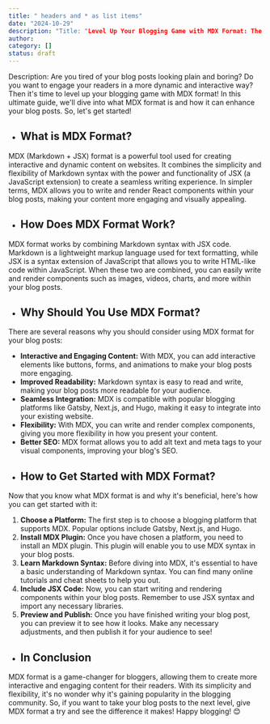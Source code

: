 ```yaml
---
title: " headers and * as list items"
date: "2024-10-29"
description: "Title: "Level Up Your Blogging Game with MDX Format: The Ultimate Guide!""
author: 
category: []
status: draft
---
```


Description: Are you tired of your blog posts looking plain and boring? Do you want to engage your readers in a more dynamic and interactive way? Then it's time to level up your blogging game with MDX format! In this ultimate guide, we'll dive into what MDX format is and how it can enhance your blog posts. So, let's get started!

* ## What is MDX Format?
MDX (Markdown + JSX) format is a powerful tool used for creating interactive and dynamic content on websites. It combines the simplicity and flexibility of Markdown syntax with the power and functionality of JSX (a JavaScript extension) to create a seamless writing experience. In simpler terms, MDX allows you to write and render React components within your blog posts, making your content more engaging and visually appealing.
* ## How Does MDX Format Work?
MDX format works by combining Markdown syntax with JSX code. Markdown is a lightweight markup language used for text formatting, while JSX is a syntax extension of JavaScript that allows you to write HTML-like code within JavaScript. When these two are combined, you can easily write and render components such as images, videos, charts, and more within your blog posts.
* ## Why Should You Use MDX Format?
There are several reasons why you should consider using MDX format for your blog posts:
- **Interactive and Engaging Content:** With MDX, you can add interactive elements like buttons, forms, and animations to make your blog posts more engaging.
- **Improved Readability:** Markdown syntax is easy to read and write, making your blog posts more readable for your audience.
- **Seamless Integration:** MDX is compatible with popular blogging platforms like Gatsby, Next.js, and Hugo, making it easy to integrate into your existing website.
- **Flexibility:** With MDX, you can write and render complex components, giving you more flexibility in how you present your content.
- **Better SEO:** MDX format allows you to add alt text and meta tags to your visual components, improving your blog's SEO.
* ## How to Get Started with MDX Format?
Now that you know what MDX format is and why it's beneficial, here's how you can get started with it:
1. **Choose a Platform:** The first step is to choose a blogging platform that supports MDX. Popular options include Gatsby, Next.js, and Hugo.
2. **Install MDX Plugin:** Once you have chosen a platform, you need to install an MDX plugin. This plugin will enable you to use MDX syntax in your blog posts.
3. **Learn Markdown Syntax:** Before diving into MDX, it's essential to have a basic understanding of Markdown syntax. You can find many online tutorials and cheat sheets to help you out.
4. **Include JSX Code:** Now, you can start writing and rendering components within your blog posts. Remember to use JSX syntax and import any necessary libraries.
5. **Preview and Publish:** Once you have finished writing your blog post, you can preview it to see how it looks. Make any necessary adjustments, and then publish it for your audience to see!
* ## In Conclusion
MDX format is a game-changer for bloggers, allowing them to create more interactive and engaging content for their readers. With its simplicity and flexibility, it's no wonder why it's gaining popularity in the blogging community. So, if you want to take your blog posts to the next level, give MDX format a try and see the difference it makes! Happy blogging! 😊